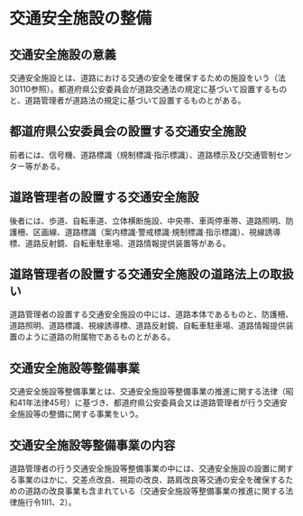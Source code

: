 # 交通安全施設の整備

## 交通安全施設の意義

交通安全施設とは、道路における交通の安全を確保するための施設をいう（法30110参照）。都道府県公安委員会が道路交通法の規定に基づいて設置するものと、道路管理者が道路法の規定に基づいて設置するものとがある。

## 都道府県公安委員会の設置する交通安全施設

前者には、信号機、道路標識（規制標識·指示標識）、道路標示及び交通管制センター等がある。

## 道路管理者の設置する交通安全施設

後者には、歩道、自転車道、立体横断施設、中央帯、車両停車帯、道路照明、防護柵、区画線、道路標識（案内標識·警戒標識·規制標識·指示標識）、視線誘導標、道路反射鏡、自転車駐車場、道路情報提供装置等がある。

## 道路管理者の設置する交通安全施設の道路法上の取扱い

道路管理者の設置する交通安全施設の中には、道路本体であるものと、防護柵、道路照明、道路標識、視線誘導標、道路反射鏡、自転車駐車場、道路情報提供装置のように道路の附属物であるものとがある。

## 交通安全施設等整備事業

交通安全施設等整備事業とは、交通安全施設等整備事業の推進に関する法律（昭和41年法律45号）に基づき、都道府県公安委員会又は道路管理者が行う交通安全施設等の整備に関する事業をいう。

## 交通安全施設等整備事業の内容

道路管理者の行う交通安全施設等整備事業の中には、交通安全施設の設置に関する事業のほかに、交差点改良、視距の改良、路肩改良等交通の安全を確保するための道路の改良事業も含まれている（交通安全施設等整備事業の推進に関する法律施行令1Ⅱ1、2）。
